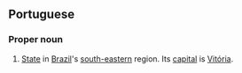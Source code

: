 ==Portuguese==
===Proper noun===
#[[State]] in [[Brazil]]'s [[south-eastern]] region. Its [[capital]] is [[Vitória]].